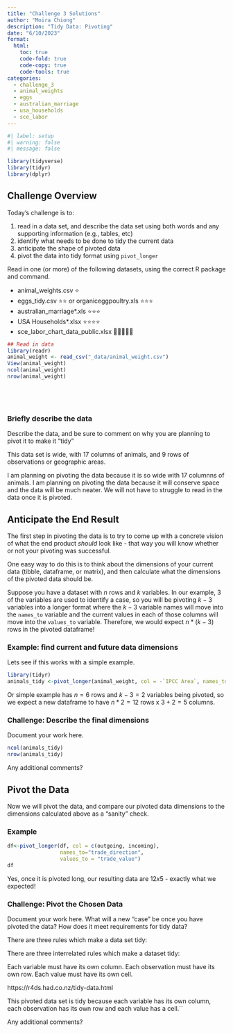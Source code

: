 ```yaml
---
title: "Challenge 3 Solutions"
author: "Moira Chiong"
description: "Tidy Data: Pivoting"
date: "6/10/2023"
format:
  html:
    toc: true
    code-fold: true
    code-copy: true
    code-tools: true
categories:
  - challenge_3
  - animal_weights
  - eggs
  - australian_marriage
  - usa_households
  - sce_labor
---
```


```r
#| label: setup
#| warning: false
#| message: false

library(tidyverse)
library(tidyr)
library(dplyr)
```

## Challenge Overview

Today's challenge is to:

1.  read in a data set, and describe the data set using both words and any supporting information (e.g., tables, etc)
2.  identify what needs to be done to tidy the current data
3.  anticipate the shape of pivoted data
4.  pivot the data into tidy format using `pivot_longer`


Read in one (or more) of the following datasets, using the correct R package and command.

-   animal_weights.csv ⭐
-   eggs_tidy.csv ⭐⭐ or organiceggpoultry.xls ⭐⭐⭐
-   australian_marriage\*.xls ⭐⭐⭐
-   USA Households\*.xlsx ⭐⭐⭐⭐
-   sce_labor_chart_data_public.xlsx 🌟🌟🌟🌟🌟

```r
## Read in data
library(readr)
animal_weight <- read_csv("_data/animal_weight.csv")
View(animal_weight)
ncol(animal_weight)
nrow(animal_weight)

```


```




```

### Briefly describe the data

Describe the data, and be sure to comment on why you are planning to pivot it to make it "tidy"

This data set is wide, with 17 columns of animals, and 9 rows of observations or geographic areas. 

I am planning on pivoting the data because it is so wide with 17 columnns of animals. I am planning on pivoting the data because it will conserve space and the data will be much neater. We will not have to struggle to read in the data once it is pivoted.

## Anticipate the End Result

The first step in pivoting the data is to try to come up with a concrete vision of what the end product *should* look like - that way you will know whether or not your pivoting was successful.

One easy way to do this is to think about the dimensions of your current data (tibble, dataframe, or matrix), and then calculate what the dimensions of the pivoted data should be.

Suppose you have a dataset with $n$ rows and $k$ variables. In our example, 3 of the variables are used to identify a case, so you will be pivoting $k-3$ variables into a longer format where the $k-3$ variable names will move into the `names_to` variable and the current values in each of those columns will move into the `values_to` variable. Therefore, we would expect $n * (k-3)$ rows in the pivoted dataframe!

### Example: find current and future data dimensions

Lets see if this works with a simple example.

```r
library(tidyr)
animals_tidy <-pivot_longer(animal_weight, col = -`IPCC Area`, names_to = "Livestock", values_to = "Weight")
```

Or simple example has $n = 6$ rows and $k - 3 = 2$ variables being pivoted, so we expect a new dataframe to have $n * 2 = 12$ rows x $3 + 2 = 5$ columns.

### Challenge: Describe the final dimensions

Document your work here.

```r
ncol(animals_tidy)
nrow(animals_tidy)

```

Any additional comments?

## Pivot the Data

Now we will pivot the data, and compare our pivoted data dimensions to the dimensions calculated above as a "sanity" check.

### Example

```r

df<-pivot_longer(df, col = c(outgoing, incoming),
                 names_to="trade_direction",
                 values_to = "trade_value")
df
```

Yes, once it is pivoted long, our resulting data are $12x5$ - exactly what we expected!

### Challenge: Pivot the Chosen Data

Document your work here. What will a new "case" be once you have pivoted the data? How does it meet requirements for tidy data?

There are three rules which make a data set tidy:

There are three interrelated rules which make a dataset tidy:

Each variable must have its own column.
Each observation must have its own row.
Each value must have its own cell.

https://r4ds.had.co.nz/tidy-data.html

This pivoted data set is tidy because each variable has its own column, each observation has its own row and each value has a cell.``

Any additional comments?
